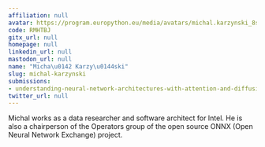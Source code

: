 ```yaml
---
affiliation: null
avatar: https://program.europython.eu/media/avatars/michal.karzynski_8sqgZB4.jpg
code: RMHTBJ
gitx_url: null
homepage: null
linkedin_url: null
mastodon_url: null
name: "Micha\u0142 Karzy\u0144ski"
slug: michal-karzynski
submissions:
- understanding-neural-network-architectures-with-attention-and-diffusion
twitter_url: null
---
```


Michal works as a data researcher and software architect for Intel. He is also a chairperson of the Operators group of the open source ONNX (Open Neural Network Exchange) project.